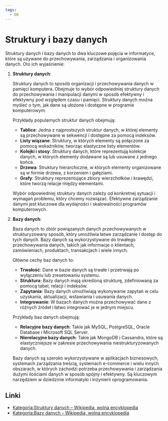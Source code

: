 ```yaml
---
tags:
  - DB
---
```


# Struktury i bazy danych

Struktury danych i bazy danych to dwa kluczowe pojęcia w informatyce, które są używane do przechowywania, zarządzania i organizowania danych. Oto ich wyjaśnienie:

1. **Struktury danych**:

   Struktury danych to sposób organizacji i przechowywania danych w pamięci komputera. Obejmuje to wybór odpowiedniej struktury danych do przechowywania i manipulacji danymi w sposób efektywny i efektywny pod względem czasu i pamięci. Struktury danych można myśleć o tym, jak dane są ułożone i dostępne w programie komputerowym.

   Przykłady popularnych struktur danych obejmują:

   - **Tablice**: Jedna z najprostszych struktur danych, w której elementy są przechowywane w sekwencji i dostępne za pomocą indeksów.
   - **Listy wiązane**: Struktury, w których elementy są połączone za pomocą wskaźników, tworząc elastyczne listy elementów.
   - **Kolejki i stosy**: Struktury danych, które reprezentują kolekcje danych, w których elementy dodawane są lub usuwane z jednego końca.
   - **Drzewa**: Struktury hierarchiczne, w których elementy organizowane są w formie drzewa, z korzeniem i gałęziami.
   - **Grafy**: Struktury reprezentujące zbiory wierzchołków i krawędzi, które tworzą relacje między elementami.

   Wybór odpowiedniej struktury danych zależy od konkretnej sytuacji i wymagań problemu, który chcemy rozwiązać. Efektywne zarządzanie danymi jest kluczowe dla wydajności i skalowalności programów komputerowych.

2. **Bazy danych**:

   Baza danych to zbiór powiązanych danych przechowywanych w strukturyzowany sposób, który umożliwia łatwe zarządzanie i dostęp do tych danych. Bazy danych są wykorzystywane do trwałego przechowywania danych, takich jak informacje o klientach, zamówieniach, produktach, transakcjach i wiele innych.

   Główne cechy baz danych to:

   - **Trwałość**: Dane w bazie danych są trwałe i przetrwają po wyłączeniu lub zresetowaniu systemu.
   - **Struktura**: Bazy danych mają określoną strukturę, zdefiniowaną za pomocą tabel, relacji i indeksów.
   - **Zapytania**: Bazy danych umożliwiają wykonywanie zapytań w celu uzyskania, aktualizacji, wstawiania i usuwania danych.
   - **Integrowanie**: W bazach danych można przechowywać dane z różnych źródeł i łatwo integrować je w jednym miejscu.

   Przykłady baz danych obejmują:

   - **Relacyjne bazy danych**: Takie jak MySQL, PostgreSQL, Oracle Database i Microsoft SQL Server.
   - **Nierelacyjne bazy danych**: Takie jak MongoDB i Cassandra, które są elastyczniejsze w zakresie przechowywania niestrukturyzowanych danych.

   Bazy danych są szeroko wykorzystywane w aplikacjach biznesowych, systemach zarządzania treścią, systemach e-commerce i wielu innych obszarach, w których zachodzi potrzeba przechowywania i zarządzania dużymi ilościami danych w sposób spójny i efektywny. Są kluczowym narzędziem w dziedzinie informatyki i inżynierii oprogramowania.

## Linki

- [Kategoria:Struktury danych – Wikipedia, wolna encyklopedia](https://pl.wikipedia.org/wiki/Kategoria:Struktury_danych)
- [Kategoria:Bazy danych – Wikipedia, wolna encyklopedia](https://pl.wikipedia.org/wiki/Kategoria:Bazy_danych)
